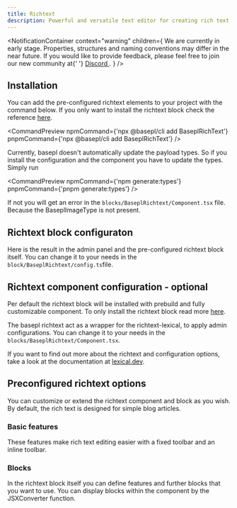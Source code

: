 ```yaml
---
title: Richtext
description: Powerful and versatile text editor for creating rich text content.
---
```


<NotificationContainer
  context="warning"
  children={
    <span>
      We are currently in early stage. Properties, structures and naming
      conventions may differ in the near future. If you would like to provide
      feedback, please feel free to join our new community at{' '}
      <a href="https://discord.gg/b99KZMW2" target="_blank">
        Discord
      </a>
      .
    </span>
  }
/>

## Installation

You can add the pre-configured richtext elements to your project with the command below. If you only want to install the richtext block check the reference [here](/docs/getting-started).

<CommandPreview
  npmCommand={'npx @basepl/cli add BaseplRichText'}
  pnpmCommand={'npx @basepl/cli add BaseplRichText'}
/>

Currently, basepl doesn't automatically update the payload types. So if you install the configuration and the component you have to update the types.
Simply run

<CommandPreview
  npmCommand={'npm generate:types'}
  pnpmCommand={'pnpm generate:types'}
/>

If not you will get an error in the `blocks/BaseplRichtext/Component.tsx` file. Because the BaseplImageType is not present.

## Richtext block configuraton

Here is the result in the admin panel and the pre-configured richtext block itself. You can change it to your needs in the `block/BaseplRichtext/config.ts`file.

<BlockPreview name="BaseplRichtext" imagePath="richtext-preview-dark.png" />

## Richtext component configuration - optional

Per default the richtext block will be installed with prebuild and fully customizable component. To only install the richtext block read more [here](/docs/getting-started).

The basepl richtext act as a wrapper for the richtext-lexical, to apply admin configurations. You can change it to your needs in the `blocks/BaseplRichtext/Component.tsx`.

<ComponentPreview componentName="BaseplRichtext" />

If you want to find out more about the richtext and configuration
options, take a look at the documentation at [lexical.dev](https://lexical.dev/).

## Preconfigured richtext options

You can customize or extend the richtext component and block as you wish. By default, the rich text is designed for simple blog articles.

### Basic features

These features make rich text editing easier with a fixed toolbar and an inline toolbar.

### Blocks

In the richtext block itself you can define features and further blocks that you want to use. You can display blocks within the component by the JSXConverter function.
